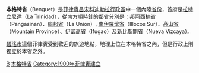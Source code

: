 {{Infobox Philippine province |
 name           = Benguet |
 sealfile       = |
 region         = [[科迪勒拉行政區|科迪勒拉行政區]] (CAR) |
 capital        = {{tsl|en|La Trinidad, Benguet|}} |
 founded        = — |
 pop2000        = 330,129 |
 pop2000rank    = 第43大 |
 popden2000     = 219 |
 popden2000rank = 第36大 |
 areakm2        = 2,599.4 |
 arearank       = 第49大 |
 hucities       = 1 |
 componentcities= 0 |
 municipalities = 13 |
 barangays      = 140 |
 districts      = 1 |
 languages      = Kankanaey, Ibaloi, Kalanguya, {{link-en|伊羅戈語|Ilokano language|Ilokano}} |
 governor       = [[Nestor_B._Fongwan|Nestor B. Fongwan]] (Kampi) |
 locatormapfile = Ph locator map benguet.png |
}}
'''本格特省'''（Benguet）是[[菲律賓|菲律賓]][[呂宋|呂宋]][[科迪勒拉行政區|科迪勒拉行政區]]中一個內陸[[菲律賓省份|省份]]，首府是[[拉特立尼達|拉特立尼達]]（La Trinidad），從南方順時針的鄰省分別是：[[邦阿西楠省|邦阿西楠省]]（Pangasinan）、[[聯邦省|聯邦省]]（La Union）, [[南伊羅戈省|南伊羅戈省]]（Illocos Sur）、[[高山省|高山省]]（Mountain Province）、[[伊富高省|伊富高省]]（Ifugao）及[[新比斯開省|新比斯開省]]（Nueva Vizcaya）。

[[碧瑤市|碧瑤市]]這個菲律賓受到歡迎的旅遊地點，地理上位在本格特省之內，但是行政上則獨立於本省之外。

{{菲律賓行政區劃|nocat}}

[[Category:菲律賓省份|B]]
[[Category:本格特省|]]
[[Category:1900年菲律賓建立|Category:1900年菲律賓建立]]